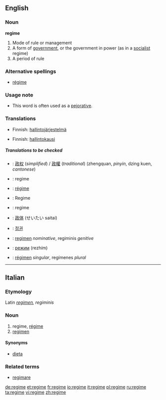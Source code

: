 ==English==
{{Wikipedia}}
===Noun===
'''regime'''
#Mode of rule or management 
#A form of [[government]], or the government in power (as in a [[socialist]] regime)
#A period of rule
===Alternative spellings===
*[[régime]]
===Usage note===
*This word is often used as a [[pejorative]].

===Translations===
{{trans-top|Mode of rule or management}}
{{trans-mid}}
{{trans-bottom}}

{{trans-top|A form of government}}
*Finnish: [[hallintojärjestelmä]]
{{trans-mid}}
{{trans-bottom}}

{{trans-top|A period of rule}}
*Finnish: [[hallintokausi]]
{{trans-mid}}
{{trans-bottom}}

=====Translations to be checked=====
{{checktrans}}
{{top}}
*{{ttbc|Chinese}}: [[政权]] (''simplified'') / [[政權]] (''traditional'') (zhengquan, ''pinyin'', dzing kuen, ''cantonese'')
*{{ttbc|Dutch}}: regime
*{{ttbc|French}}: [[régime]]
*{{ttbc|German}}: Regime
*{{ttbc|Italian}}: regime
{{mid}}
*{{ttbc|Japanese}}: [[政体]] (せいたい saitai)
*{{ttbc|Korean}}: [[정권]]
*{{ttbc|Latin}}: [[regimen]] ''nominative'', regiminis ''genitive''
*{{ttbc|Russian}}: [[режим]] (rezhím) {{m}}
*{{ttbc|Spanish}}: [[régimen]] ''singular'', regímenes ''plural''
{{bottom}}

----

==Italian==
===Etymology===
Latin ''[[regimen]], regiminis''
===Noun===
{{it-noun|regim|m|e|i}} 

# regime, [[régime]]
# [[regimen]]

====Synonyms====
*[[dieta]]

===Related terms===
*[[regimare]]

[[de:regime]]
[[et:regime]]
[[fr:regime]]
[[io:regime]]
[[it:regime]]
[[pl:regime]]
[[ru:regime]]
[[ta:regime]]
[[vi:regime]]
[[zh:regime]]